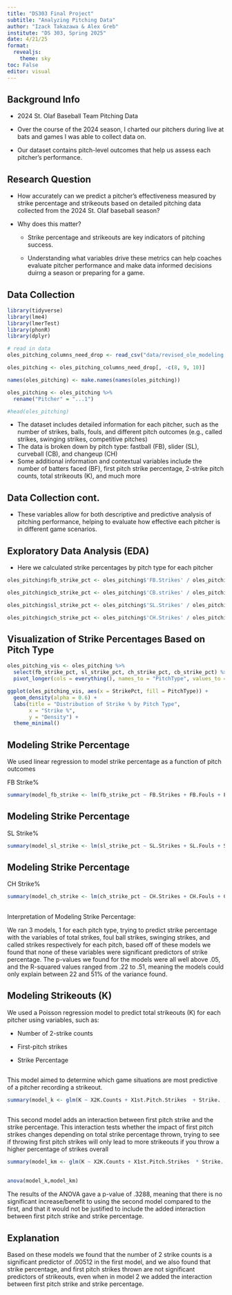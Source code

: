 ```yaml
---
title: "DS303 Final Project"
subtitle: "Analyzing Pitching Data"
author: "Izack Takazawa & Alex Greb"
institute: "DS 303, Spring 2025"
date: 4/21/25
format:
  revealjs: 
    theme: sky
toc: False
editor: visual
---
```


## Background Info

::: incremental
-   2024 St. Olaf Baseball Team Pitching Data

-   Over the course of the 2024 season, I charted our pitchers during live at bats and games I was able to collect data on.

-   Our dataset contains pitch-level outcomes that help us assess each pitcher's performance.
:::

## Research Question

::: incremental
-   How accurately can we predict a pitcher’s effectiveness measured by strike percentage and strikeouts based on detailed pitching data collected from the 2024 St. Olaf baseball season?

-   Why does this matter?

    -   Strike percentage and strikeouts are key indicators of pitching success.

    -   Understanding what variables drive these metrics can help coaches evaluate pitcher performance and make data informed decisions duirng a season or preparing for a game.
:::

## Data Collection

```r
library(tidyverse) 
library(lme4) 
library(lmerTest)
library(phonR)
library(dplyr)
```

```r
# read in data
oles_pitching_columns_need_drop <- read_csv("data/revised_ole_modeling.csv")

oles_pitching <- oles_pitching_columns_need_drop[, -c(8, 9, 10)]

names(oles_pitching) <- make.names(names(oles_pitching))

oles_pitching <- oles_pitching %>%
  rename("Pitcher" = "...1")

#head(oles_pitching)
```

::: incremental
-   The dataset includes detailed information for each pitcher, such as the number of strikes, balls, fouls, and different pitch outcomes (e.g., called strikes, swinging strikes, competitive pitches)
-   The data is broken down by pitch type: fastball (FB), slider (SL), curveball (CB), and changeup (CH)
-   Some additional information and contextual variables include the number of batters faced (BF), first pitch strike percentage, 2-strike pitch counts, total strikeouts (K), and much more
:::

## Data Collection cont.

-   These variables allow for both descriptive and predictive analysis of pitching performance, helping to evaluate how effective each pitcher is in different game scenarios.

## Exploratory Data Analysis (EDA)

-   Here we calculated strike percentages by pitch type for each pitcher

```r
oles_pitching$fb_strike_pct <- oles_pitching$'FB.Strikes' / oles_pitching$'FB.TOT'

oles_pitching$cb_strike_pct <- oles_pitching$'CB.strikes' / oles_pitching$'CB.total'

oles_pitching$sl_strike_pct <- oles_pitching$'SL.Strikes' / oles_pitching$'SL.TOT'

oles_pitching$ch_strike_pct <- oles_pitching$'CH.Strikes' / oles_pitching$'CH.TOT'

```

## Visualization of Strike Percentages Based on Pitch Type

```r
oles_pitching_vis <- oles_pitching %>%
  select(fb_strike_pct, sl_strike_pct, ch_strike_pct, cb_strike_pct) %>%
  pivot_longer(cols = everything(), names_to = "PitchType", values_to = "StrikePct")

ggplot(oles_pitching_vis, aes(x = StrikePct, fill = PitchType)) +
  geom_density(alpha = 0.6) +
  labs(title = "Distribution of Strike % by Pitch Type",
       x = "Strike %",
       y = "Density") +
  theme_minimal()
```

## Modeling Strike Percentage

We used linear regression to model strike percentage as a function of pitch outcomes

FB Strike%

```r
summary(model_fb_strike <- lm(fb_strike_pct ~ FB.Strikes + FB.Fouls + FB.SS + FB.CS, data = oles_pitching))
```

## Modeling Strike Percentage

SL Strike%

```r
summary(model_sl_strike <- lm(sl_strike_pct ~ SL.Strikes + SL.Fouls + SL.SS + SL.CS, data = oles_pitching))
```

## Modeling Strike Percentage

CH Strike%

```r
summary(model_ch_strike <- lm(ch_strike_pct ~ CH.Strikes + CH.Fouls + CH.SS + CH.CS, data = oles_pitching))
```

## 

Interpretation of Modeling Strike Percentage:

We ran 3 models, 1 for each pitch type, trying to predict strike percentage with the variables of total strikes, foul ball strikes, swinging strikes, and called strikes respectively for each pitch, based off of these models we found that none of these variables were significant predictors of strike percentage. The p-values we found for the models were all well above .05, and the R-squared values ranged from .22 to .51, meaning the models could only explain between 22 and 51% of the variance found.

## Modeling Strikeouts (K)

::: incremental
We used a Poisson regression model to predict total strikeouts (K) for each pitcher using variables, such as:

-   Number of 2-strike counts

-   First-pitch strikes

-   Strike Percentage
:::

## 

This model aimed to determine which game situations are most predictive of a pitcher recording a strikeout.

```r
summary(model_k <- glm(K ~ X2K.Counts + X1st.Pitch.Strikes  + Strike. , data = oles_pitching, family = poisson))
```

## 
This second model adds an interaction between first pitch strike and the strike percentage. This interaction tests whether the impact of first pitch strikes changes depending on total strike percentage thrown, trying to see if throwing first pitch strikes will only lead to more strikeouts if you throw a higher percentage of strikes overall
```r
summary(model_km <- glm(K ~ X2K.Counts + X1st.Pitch.Strikes  * Strike. , data = oles_pitching, family = poisson))
```


##

```r
anova(model_k,model_km)
```

The results of the ANOVA gave a p-value of .3288, meaning that there is no significant increase/benefit to using the second model compared to the first, and that it would not be justified to include the added interaction between first pitch strike and strike percentage.

## Explanation

Based on these models we found that the number of 2 strike counts is a significant predictor of .00512 in the first model, and we also found that strike percentage, and first pitch strikes thrown are not significant predictors of strikeouts, even when in model 2 we added the interaction between first pitch strike and strike percentage.

